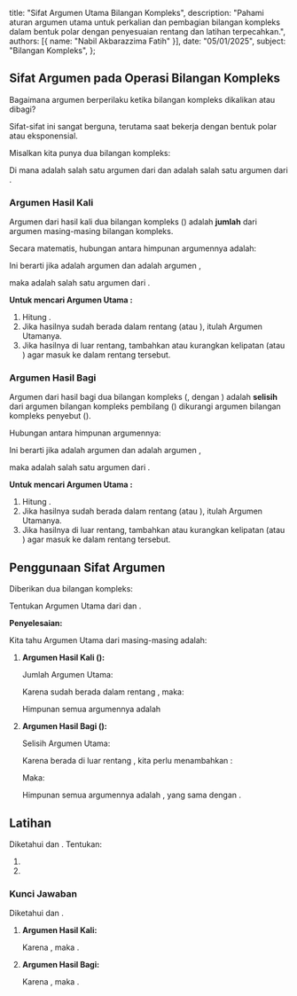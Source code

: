   title: "Sifat Argumen Utama Bilangan Kompleks",
  description: "Pahami aturan argumen utama untuk perkalian dan pembagian bilangan kompleks dalam bentuk polar dengan penyesuaian rentang dan latihan terpecahkan.",
  authors: [{ name: "Nabil Akbarazzima Fatih" }],
  date: "05/01/2025",
  subject: "Bilangan Kompleks",
};

## Sifat Argumen pada Operasi Bilangan Kompleks

Bagaimana argumen berperilaku ketika bilangan kompleks dikalikan atau dibagi?

Sifat-sifat ini sangat berguna, terutama saat bekerja dengan bentuk polar atau eksponensial.

Misalkan kita punya dua bilangan kompleks:

<div className="flex flex-col gap-4">
  <BlockMath math="z_1 = r_1(\cos \theta_1 + i\sin \theta_1)" />
  <BlockMath math="z_2 = r_2(\cos \theta_2 + i\sin \theta_2)" />
</div>

Di mana <InlineMath math="\theta_1" /> adalah salah satu argumen dari <InlineMath math="z_1" /> dan <InlineMath math="\theta_2" /> adalah salah satu argumen dari <InlineMath math="z_2" />.

### Argumen Hasil Kali

Argumen dari hasil kali dua bilangan kompleks (<InlineMath math="z_1 \times z_2" />) adalah **jumlah** dari argumen masing-masing bilangan kompleks.

Secara matematis, hubungan antara himpunan argumennya adalah:

<BlockMath math="\arg(z_1 z_2) = \arg(z_1) + \arg(z_2)" />

Ini berarti jika <InlineMath math="\theta_1" /> adalah argumen <InlineMath math="z_1" /> dan <InlineMath math="\theta_2" /> adalah argumen <InlineMath math="z_2" />,

maka <InlineMath math="\theta_1 + \theta_2" /> adalah salah satu argumen dari <InlineMath math="z_1 z_2" />.

**Untuk mencari Argumen Utama <InlineMath math="\text{Arg}(z_1 z_2)" />:**

1.  Hitung <InlineMath math="\text{Arg}(z_1) + \text{Arg}(z_2)" />.
2.  Jika hasilnya sudah berada dalam rentang <InlineMath math="[0^\circ, 360^\circ)" /> (atau <InlineMath math="[0, 2\pi)" />), itulah Argumen Utamanya.
3.  Jika hasilnya di luar rentang, tambahkan atau kurangkan kelipatan <InlineMath math="360^\circ" /> (atau <InlineMath math="2\pi" />) agar masuk ke dalam rentang tersebut.

### Argumen Hasil Bagi

Argumen dari hasil bagi dua bilangan kompleks (<InlineMath math="\frac{z_1}{z_2}" />, dengan <InlineMath math="z_2 \neq 0" />) adalah **selisih** dari argumen bilangan kompleks pembilang (<InlineMath math="z_1" />) dikurangi argumen bilangan kompleks penyebut (<InlineMath math="z_2" />).

Hubungan antara himpunan argumennya:

<BlockMath math="\arg\left(\frac{z_1}{z_2}\right) = \arg(z_1) - \arg(z_2)" />

Ini berarti jika <InlineMath math="\theta_1" /> adalah argumen <InlineMath math="z_1" /> dan <InlineMath math="\theta_2" /> adalah argumen <InlineMath math="z_2" />,

maka <InlineMath math="\theta_1 - \theta_2" /> adalah salah satu argumen dari <InlineMath math="\frac{z_1}{z_2}" />.

**Untuk mencari Argumen Utama <InlineMath math="\text{Arg}\left(\frac{z_1}{z_2}\right)" />:**

1.  Hitung <InlineMath math="\text{Arg}(z_1) - \text{Arg}(z_2)" />.
2.  Jika hasilnya sudah berada dalam rentang <InlineMath math="[0^\circ, 360^\circ)" /> (atau <InlineMath math="[0, 2\pi)" />), itulah Argumen Utamanya.
3.  Jika hasilnya di luar rentang, tambahkan atau kurangkan kelipatan <InlineMath math="360^\circ" /> (atau <InlineMath math="2\pi" />) agar masuk ke dalam rentang tersebut.

## Penggunaan Sifat Argumen

Diberikan dua bilangan kompleks:

<div className="flex flex-col gap-4">
  <BlockMath math="z_1 = 2(\cos 45^\circ + i\sin 45^\circ)" />
  <BlockMath math="z_2 = 3(\cos 95^\circ + i\sin 95^\circ)" />
</div>

Tentukan Argumen Utama dari <InlineMath math="z_1 \times z_2" /> dan <InlineMath math="\frac{z_1}{z_2}" />.

**Penyelesaian:**

Kita tahu Argumen Utama dari masing-masing adalah:

<div className="flex flex-col gap-4">
  <BlockMath math="\text{Arg}(z_1) = 45^\circ" />
  <BlockMath math="\text{Arg}(z_2) = 95^\circ" />
</div>

1. **Argumen Hasil Kali (<InlineMath math="z_1 \times z_2" />):**

   Jumlah Argumen Utama:

   <BlockMath math="\text{Arg}(z_1) + \text{Arg}(z_2) = 45^\circ + 95^\circ = 140^\circ" />

   Karena <InlineMath math="140^\circ" /> sudah berada dalam rentang <InlineMath math="[0^\circ, 360^\circ)" />, maka:

   <BlockMath math="\text{Arg}(z_1 \times z_2) = 140^\circ" />

   Himpunan semua argumennya adalah <InlineMath math="\{140^\circ + k \cdot 360^\circ : k \in \mathbb{Z}\}" />

2. **Argumen Hasil Bagi (<InlineMath math="\frac{z_1}{z_2}" />):**

   Selisih Argumen Utama:

   <BlockMath math="\text{Arg}(z_1) - \text{Arg}(z_2) = 45^\circ - 95^\circ = -50^\circ" />

   Karena <InlineMath math="-50^\circ" /> berada di luar rentang <InlineMath math="[0^\circ, 360^\circ)" />, kita perlu menambahkan <InlineMath math="360^\circ" />:

   <BlockMath math="-50^\circ + 360^\circ = 310^\circ" />

   Maka:

   <BlockMath math="\text{Arg}\left(\frac{z_1}{z_2}\right) = 310^\circ" />

   Himpunan semua argumennya adalah <InlineMath math="\{-50^\circ + k \cdot 360^\circ : k \in \mathbb{Z}\}" />, yang sama dengan <InlineMath math="\{310^\circ + k \cdot 360^\circ : k \in \mathbb{Z}\}" />.

## Latihan

Diketahui <InlineMath math="z_a = 4(\cos 120^\circ + i\sin 120^\circ)" /> dan <InlineMath math="z_b = 2(\cos 50^\circ + i\sin 50^\circ)" />. Tentukan:

1.  <InlineMath math="\text{Arg}(z_a \times z_b)" />
2.  <InlineMath math="\text{Arg}\left(\frac{z_a}{z_b}\right)" />

### Kunci Jawaban

Diketahui <InlineMath math="\text{Arg}(z_a) = 120^\circ" /> dan <InlineMath math="\text{Arg}(z_b) = 50^\circ" />.

1.  **Argumen Hasil Kali:**

    <BlockMath math="\text{Arg}(z_a) + \text{Arg}(z_b) = 120^\circ + 50^\circ = 170^\circ" />

    Karena <InlineMath math="170^\circ \in [0^\circ, 360^\circ)" />, maka <InlineMath math="\text{Arg}(z_a z_b) = 170^\circ" />.

2.  **Argumen Hasil Bagi:**

    <BlockMath math="\text{Arg}(z_a) - \text{Arg}(z_b) = 120^\circ - 50^\circ = 70^\circ" />

    Karena <InlineMath math="70^\circ \in [0^\circ, 360^\circ)" />, maka <InlineMath math="\text{Arg}\left(\frac{z_a}{z_b}\right) = 70^\circ" />.
